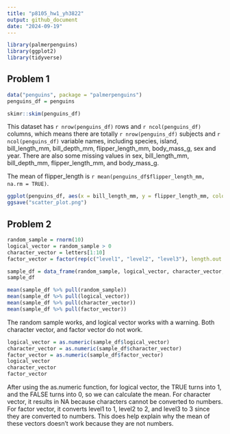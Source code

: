 ```yaml
---
title: "p8105_hw1_yh3822"
output: github_document
date: "2024-09-19"
---
```


```r
library(palmerpenguins)
library(ggplot2)
library(tidyverse)
```


## Problem 1


```r
data("penguins", package = "palmerpenguins")
penguins_df = penguins
```

```r
skimr::skim(penguins_df)
```



This dataset has `r nrow(penguins_df)` rows and `r ncol(penguins_df)` columns, which means there are totally `r nrow(penguins_df)` subjects and `r ncol(penguins_df)` variable names, including species, island, bill_length_mm, bill_depth_mm, flipper_length_mm, body_mass_g, sex and year. There are also some missing values in sex, bill_length_mm, bill_depth_mm, flipper_length_mm, and body_mass_g.

The mean of flipper_length is `r mean(penguins_df$flipper_length_mm, na.rm = TRUE)`.


```r
ggplot(penguins_df, aes(x = bill_length_mm, y = flipper_length_mm, color = species)) + geom_point()
ggsave("scatter_plot.png")
```


## Problem 2


```r
random_sample = rnorm(10)
logical_vector = random_sample > 0
character_vector = letters[1:10]
factor_vector = factor(rep(c("level1", "level2", "level3"), length.out = 10))
```

```r
sample_df = data_frame(random_sample, logical_vector, character_vector, factor_vector)
sample_df
```

```r
mean(sample_df %>% pull(random_sample))
mean(sample_df %>% pull(logical_vector))
mean(sample_df %>% pull(character_vector))
mean(sample_df %>% pull(factor_vector))
```
The random sample works, and logical vector works with a warning. Both character vector, and factor vector do not work.



```r
logical_vector = as.numeric(sample_df$logical_vector)
character_vector = as.numeric(sample_df$character_vector)
factor_vector = as.numeric(sample_df$factor_vector)
logical_vector
character_vector 
factor_vector
```
After using the as.numeric function, for logical vector, the TRUE turns into 1, and the FALSE turns into 0, so we can calculate the mean. For character vector, it results in NA because characters cannot be converted to numbers. For factor vector, it converts level1 to 1, level2 to 2, and level3 to 3 since they are converted to numbers. This does help explain why the mean of these vectors doesn't work because they are not numbers.


